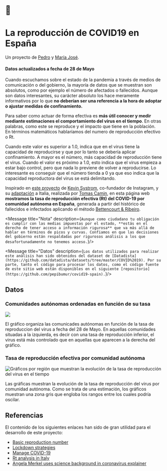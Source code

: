 # 🦠
# La reproducción de COVID19 en España
Un proyecto de [Pedro](htps://ppinera.es) y [María José](https://www.linkedin.com/in/mariajosesalmeron/).
#### Datos actualizados a fecha de 28 de Mayo

Cuando escuchamos sobre el estado de la pandemia a través de medios de comunicación o del gobierno, la mayoría de datos que se muestran son absolutos, como por ejemplo el número de afectados o fallecidos. Aunque son datos interesantes, su carácter absoluto los hace meramente informativos por lo que **no deberían ser una referencia a la hora de adoptar o ajustar medidas de confinamiento.**

Para saber como actuar de forma efectiva es **más útil conocer y medir mediante estimaciones el comportamiento del virus en el tiempo**. En otras palabras, como este se reproduce y el impacto que tiene en la población. En términos matemáticos hablaríamos del numero de reproducción efectivo o Rt.

Cuando este valor es superior a 1.0, indica que en el virus tiene la capacidad de reproducirse y que por lo tanto se debería aplicar confinamiento. A mayor es el número, más capacidad de reproducción tiene el virus. Cuando el valor es próximo a 1.0, esto indica que el virus empieza a estar bajo control, pero que nada lo previene de volver a reproducirse. Lo interesante es conseguir que el número tienda a 0 ya que eso indica que la capacidad reproductora del virus se está delimitando.

Inspirado en [este proyecto](http://systrom.com/blog/the-metric-we-need-to-manage-covid-19/) de [Kevin Systrom](https://twitter.com/kevin), co-fundador de Instagram, y su [adaptación](https://github.com/tcamin/covid19-italy-Rt) a Italia, realizada por [Tomas Camin](https://github.com/tcamin), en esta página web **mostramos la tasa de reproducción efectiva (Rt) del COVID-19 por comunidad autónoma en España**, generada a partir del histórico de fallecidos e infectados aplicando el método [Bettencourt & Ribeiro](https://journals.plos.org/plosone/article?id=10.1371/journal.pone.0002185).

<Message title="Nota" description={`Aunque como ciudadano tu obligación es cumplir con las medias impuestas por el estado, **estás en el derecho de tener acceso a información rigurosa** que va más allá de hablar en términos de picos y curvas. Confiamos en que las decisiones del gobierno están respaldadas por rigurosos análisis a los que desafortunadamente no tenemos acceso.`}/>

<Message title="Datos" description={`Los datos utilizados para realizar este análisis han sido obtenidos del dataset de [Datadista](https://github.com/datadista/datasets/tree/master/COVID%2019). Por su parte, tanto el código para procesar los datos, como el código fuente de este sitio web están disponibles en el siguiente [repositorio](https://github.com/pepibumur/covid19-spain).`}/>

## Datos

### Comunidades autónomas ordenadas en función de su tasa

![](../src/images/sorted.png)

El gráfico organiza las comunicades autónomas en función de la tasa de reproduccion del virus a fecha del 28 de Mayo. En aquellas comunidades situadas a la izquierda, es decir con una tasa de reproducción inferior, el virus está más controlado que en aquellas que aparecen a la derecha del gráfico.

### Tasa de reproducción efectiva por comunidad autónoma

![Gráficos por región que muestran la evolución de la tasa de reproducción del virus en el tiempo](../src/images/provinces.png)

Las gráficas muestran la evolución de la tasa de reproducción del virus por comunidad autónoma. Como se trata de una estimación, los gráficos muestran una zona gris que engloba los rangos entre los cuales podría oscilar.

## Referencias

El contenido de los siguientes enlaces han sido de gran utilidad para el desarrollo de este proyecto:

- [Basic reproduction number](https://web.stanford.edu/~jhj1/teachingdocs/Jones-on-R0.pdf)
- [Lockdown strategies](https://www.nytimes.com/interactive/2020/us/coronavirus-stay-at-home-order.html)
- [Manage COVID-19](http://systrom.com/blog/the-metric-we-need-to-manage-covid-19/)
- [Rt analysis in Italy](https://github.com/tcamin/covid19-italy-Rt)
- [Angela Merkel uses science background in coronavirus explainer](https://www.youtube.com/watch?v=22SQVZ4CeXA)
